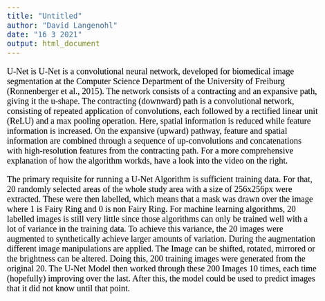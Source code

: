 ```yaml
---
title: "Untitled"
author: "David Langenohl"
date: "16 3 2021"
output: html_document
---
```


<style type="text/css">

body{ /* Normal  */
      font-size: 20px;
      font-family: "Times New Roman", Times, serif;
      color: Black;
  }
  
</style>


U-Net is U-Net is a convolutional neural network, developed for biomedical image segmentation at the Computer Science Department of the University of Freiburg (Ronnenberger et al., 2015). The network consists of a contracting and an expansive path, giving it the u-shape. The contracting (downward) path is a convolutional network, consisting of repeated application of convolutions, each followed by a rectified linear unit (ReLU) and a max pooling operation. Here, spatial information is reduced while feature information is increased. On the expansive (upward) pathway, feature and spatial information are combined through a sequence of up-convolutions and concatenations with high-resolution features from the contracting path. For a more comprehensive explanation of how the algorithm workds, have a look into the video on the right.

The primary requisite for running a U-Net Algorithm is sufficient training data. For that, 20 randomly selected areas of the whole study area with a size of 256x256px were extracted. These were then labelled, which means that a mask was drawn over the image where 1 is Fairy Ring and 0 is non Fairy Ring. For machine learning algorithms, 20 labelled images is still very little since those algorithms can only be trained well with a lot of variance in the training data. To achieve this variance, the 20 images were augmented to synthetically achieve larger amounts of variation. During the augmentation different image manipulations are applied. The Image can be shifted, rotated, mirrored or the brightness can be altered. Doing this, 200 training images were generated from the original 20. 
The U-Net Model then worked through these 200 Images 10 times, each time (hopefully) improving over the last. After this, the model could be used to predict images that it did not know until that point. 